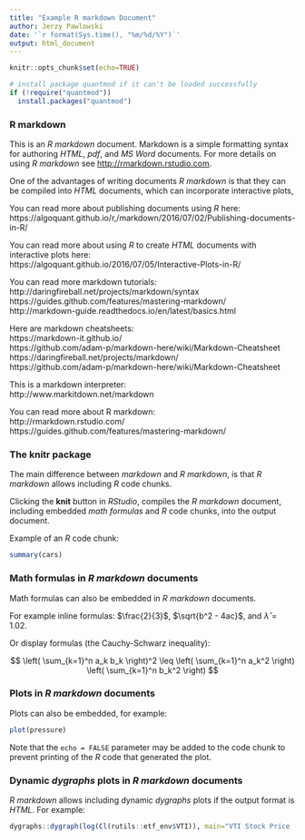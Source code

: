 ```yaml
---
title: "Example R markdown Document"
author: Jerzy Pawlowski
date: '`r format(Sys.time(), "%m/%d/%Y")`'
output: html_document
---
```


```r
knitr::opts_chunk$set(echo=TRUE)

# install package quantmod if it can't be loaded successfully
if (!require("quantmod"))
  install.packages("quantmod")
```

### R markdown

This is an *R markdown* document. Markdown is a simple formatting syntax for authoring *HTML*, *pdf*, and *MS Word* documents. For more details on using *R markdown* see <http://rmarkdown.rstudio.com>.  

One of the advantages of writing documents *R markdown* is that they can be compiled into *HTML* documents, which can incorporate interactive plots,

You can read more about publishing documents using *R* here:  
https://algoquant.github.io/r,/markdown/2016/07/02/Publishing-documents-in-R/


You can read more about using *R* to create *HTML* documents with interactive plots here:  
https://algoquant.github.io/2016/07/05/Interactive-Plots-in-R/


You can read more markdown tutorials:  
http://daringfireball.net/projects/markdown/syntax  
https://guides.github.com/features/mastering-markdown/  
http://markdown-guide.readthedocs.io/en/latest/basics.html

Here are markdown cheatsheets:  
https://markdown-it.github.io/  
https://github.com/adam-p/markdown-here/wiki/Markdown-Cheatsheet  
https://daringfireball.net/projects/markdown/  
https://github.com/adam-p/markdown-here/wiki/Markdown-Cheatsheet  

This is a markdown interpreter:  
http://www.markitdown.net/markdown

You can read more about R markdown:  
http://rmarkdown.rstudio.com/
https://guides.github.com/features/mastering-markdown/


### The **knitr** package

The main difference between *markdown* and *R markdown*, is that *R markdown* allows including *R* code chunks.

Clicking the **knit** button in *RStudio*, compiles the *R markdown* document, including embedded *math formulas* and *R* code chunks, into the output document. 

Example of an *R* code chunk:

```r
summary(cars)
```


### Math formulas in *R markdown* documents

Math formulas can also be embedded in *R markdown* documents.  

For example inline formulas: $\frac{2}{3}$, $\sqrt{b^2 - 4ac}$, and $\hat{\lambda}=1.02$.  

Or display formulas (the Cauchy-Schwarz inequality):

$$
  \left( \sum_{k=1}^n a_k b_k \right)^2 
  \leq 
  \left( \sum_{k=1}^n a_k^2 \right) 
  \left( \sum_{k=1}^n b_k^2 \right) 
$$




### Plots in *R markdown* documents

Plots can also be embedded, for example:

```r
plot(pressure)
```

Note that the `echo = FALSE` parameter may be added to the code chunk to prevent printing of the *R* code that generated the plot.




### Dynamic *dygraphs* plots in *R markdown* documents

*R markdown* allows including dynamic *dygraphs* plots if the output format is *HTML*. 
For example:

```r
dygraphs::dygraph(log(Cl(rutils::etf_env$VTI)), main="VTI Stock Price (log)")
```

